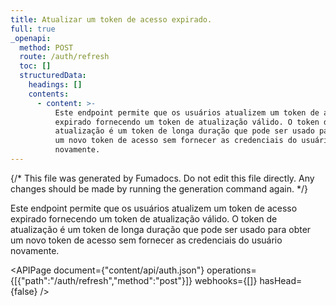 ```yaml
---
title: Atualizar um token de acesso expirado.
full: true
_openapi:
  method: POST
  route: /auth/refresh
  toc: []
  structuredData:
    headings: []
    contents:
      - content: >-
          Este endpoint permite que os usuários atualizem um token de acesso
          expirado fornecendo um token de atualização válido. O token de
          atualização é um token de longa duração que pode ser usado para obter
          um novo token de acesso sem fornecer as credenciais do usuário
          novamente.
---
```


{/* This file was generated by Fumadocs. Do not edit this file directly. Any changes should be made by running the generation command again. */}

Este endpoint permite que os usuários atualizem um token de acesso expirado fornecendo um token de atualização válido. O token de atualização é um token de longa duração que pode ser usado para obter um novo token de acesso sem fornecer as credenciais do usuário novamente.

<APIPage document={"content/api/auth.json"} operations={[{"path":"/auth/refresh","method":"post"}]} webhooks={[]} hasHead={false} />